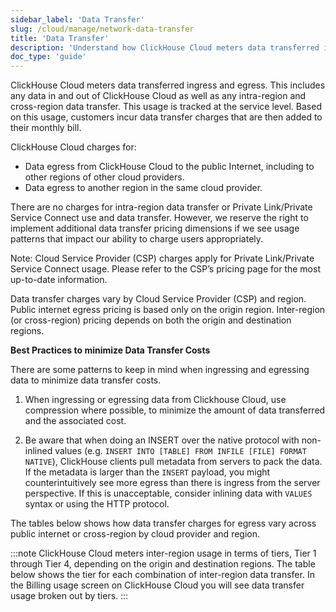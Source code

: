 ```yaml
---
sidebar_label: 'Data Transfer'
slug: /cloud/manage/network-data-transfer
title: 'Data Transfer'
description: 'Understand how ClickHouse Cloud meters data transferred ingress and egress'
doc_type: 'guide'
---
```



ClickHouse Cloud meters data transferred ingress and egress. 
This includes any data in and out of ClickHouse Cloud as well as any intra-region
and cross-region data transfer. This usage is tracked at the service level. Based
on this usage, customers incur data transfer charges that are then added to their
monthly bill.

ClickHouse Cloud charges for:
- Data egress from ClickHouse Cloud to the public Internet, including to other
regions of other cloud providers.
- Data egress to another region in the same cloud provider.

There are no charges for intra-region data transfer or Private Link/Private
Service Connect use and data transfer. However, we reserve the right to implement
additional data transfer pricing dimensions if we see usage patterns that impact
our ability to charge users appropriately. 

Note: Cloud Service Provider (CSP) charges apply for Private Link/Private Service Connect usage. Please refer to the CSP’s pricing page for the most up-to-date information.

Data transfer charges vary by Cloud Service Provider (CSP) and region. 
Public internet egress pricing is based only on the origin region. 
Inter-region (or cross-region) pricing depends on both the origin and destination
regions.

**Best Practices to minimize Data Transfer Costs**

There are some patterns to keep in mind when ingressing and egressing data to
minimize data transfer costs.

1. When ingressing or egressing data from Clickhouse Cloud, use compression where
possible, to minimize the amount of data transferred and the associated cost.

2. Be aware that when doing an INSERT over the native protocol with non-inlined
values (e.g. `INSERT INTO [TABLE] FROM INFILE [FILE] FORMAT NATIVE`), ClickHouse
clients pull metadata from servers to pack the data. If the metadata is larger
than the `INSERT` payload, you might counterintuitively see more egress than
there is ingress from the server perspective. If this is unacceptable, consider
inlining data with `VALUES` syntax or using the HTTP protocol.

The tables below shows how data transfer charges for egress vary across public
internet or cross-region by cloud provider and region.

:::note
ClickHouse Cloud meters inter-region usage in terms of tiers, Tier 1 through
Tier 4, depending on the origin and destination regions. The table below shows
the tier for each combination of inter-region data transfer. In the Billing usage
screen on ClickHouse Cloud you will see data transfer usage broken out by tiers.
:::

<NetworkPricing/>
